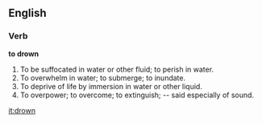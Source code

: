 ==English==

===Verb===

'''to drown'''

#To be suffocated in water or other fluid; to perish in water.
#To overwhelm in water; to submerge; to inundate.
#To deprive of life by immersion in water or other liquid.
#To overpower; to overcome; to extinguish; -- said especially of sound.

[[it:drown]]